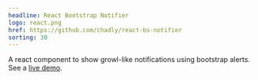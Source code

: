 ```yaml
---
headline: React Bootstrap Notifier
logo: react.png
href: https://github.com/chadly/react-bs-notifier
sorting: 30
---
```


A react component to show growl-like notifications using bootstrap alerts. See a [live demo](https://chadly.github.io/react-bs-notifier/).
